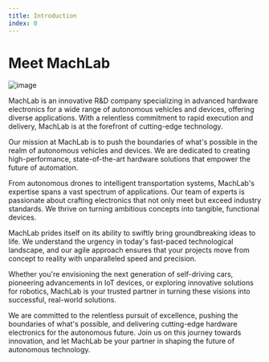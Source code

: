```yaml
---
title: Introduction
index: 0
---
```


# Meet MachLab

![image](/app-ui-explorer.webp)

MachLab is an innovative R&D company specializing in advanced hardware electronics for a wide range of autonomous vehicles and devices, offering diverse applications. With a relentless commitment to rapid execution and delivery, MachLab is at the forefront of cutting-edge technology.

Our mission at MachLab is to push the boundaries of what's possible in the realm of autonomous vehicles and devices. We are dedicated to creating high-performance, state-of-the-art hardware solutions that empower the future of automation.

From autonomous drones to intelligent transportation systems, MachLab's expertise spans a vast spectrum of applications. Our team of experts is passionate about crafting electronics that not only meet but exceed industry standards. We thrive on turning ambitious concepts into tangible, functional devices.

MachLab prides itself on its ability to swiftly bring groundbreaking ideas to life. We understand the urgency in today's fast-paced technological landscape, and our agile approach ensures that your projects move from concept to reality with unparalleled speed and precision.

Whether you're envisioning the next generation of self-driving cars, pioneering advancements in IoT devices, or exploring innovative solutions for robotics, MachLab is your trusted partner in turning these visions into successful, real-world solutions.

We are committed to the relentless pursuit of excellence, pushing the boundaries of what's possible, and delivering cutting-edge hardware electronics for the autonomous future. Join us on this journey towards innovation, and let MachLab be your partner in shaping the future of autonomous technology.

<Notice
	type="note"
	text="MachLab is working tirelessly to deliver top-notch electronics, these docs demonstrate our progress. Shop our [tech](https://shop.machlab.co/) to see our latest releases!"
/>
